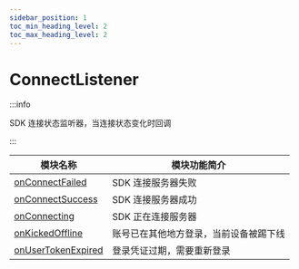 ```yaml
---
sidebar_position: 1
toc_min_heading_level: 2
toc_max_heading_level: 2
---
```


# ConnectListener

:::info

SDK 连接状态监听器，当连接状态变化时回调

:::

| 模块名称                                                        | 模块功能简介                           |
| --------------------------------------------------------------- | -------------------------------------- |
| [onConnectFailed](docs/sdks/callback/onConnectFailed.mdx)       | SDK 连接服务器失败                     |
| [onConnectSuccess](docs/sdks/callback/onConnectSuccess.mdx)     | SDK 连接服务器成功                     |
| [onConnecting](docs/sdks/callback/onConnecting.mdx)             | SDK 正在连接服务器                     |
| [onKickedOffline](docs/sdks/callback/onKickedOffline.mdx)       | 账号已在其他地方登录，当前设备被踢下线 |
| [onUserTokenExpired](docs/sdks/callback/onUserTokenExpired.mdx) | 登录凭证过期，需要重新登录             |
